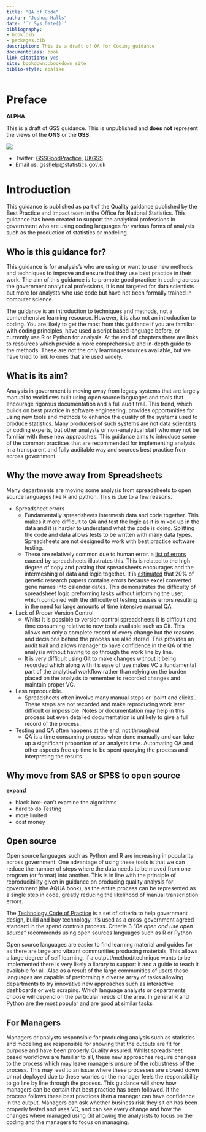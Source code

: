 ---
title: "QA of Code"
author: "Joshua Halls"
date: '`r Sys.Date()`'
bibliography:
- book.bib
- packages.bib
description: This is a draft of QA for Coding guidance
documentclass: book
link-citations: yes
site: bookdown::bookdown_site
biblio-style: apalike
---

# Preface {-}

**ALPHA**

This is a draft of GSS guidance. This is unpublished and **does not** represent the views of the **ONS** or the **GSS**.

![](static/logo_alt.jpg)


* Twitter: [GSSGoodPractice](https://twitter.com/gssgoodpractice), [UKGSS](https://twitter.com/ukgss)
* Email us: gsshelp@statistics.gov.uk


# Introduction

This guidance is published as part of the Quality guidance published by the Best Practice and Impact team in the Office for National Statistics. This guidance has been created to support the analytical professions in government who are using coding languages for various forms of analysis such as the production of statistics or modeling.

## Who is this guidance for?

This guidance is for analysis's who are using or want to use new methods and techniques to improve and ensure that they use best practice in their work. The aim of this guidance is to promote good practice in coding across the government analytical professions, it is not targeted for data scientists but more for analysts who use code but have not been formally trained in computer science.  

The guidance is an introduction to techniques and methods, not a comprehensive learning resource. However, it is also not an introduction to coding. You are likely to get the most from this guidance if you are familiar with coding principles, have used a script based language before, or currently use R or Python for analysis. At the end of chapters there are links to resources which provide a more comprehensive and in-depth guide to the methods. These are not the only learning resources available, but we have tried to link to ones that are used widely.

## What is its aim?

Analysis in government is moving away from legacy systems that are largely manual to workflows built using open source languages and tools that encourage rigorous documentation and a full audit trail. This trend, which builds on best practice in software engineering, provides opportunities for using new tools and methods to enhance the quality of the systems used to produce statistics. Many producers of such systems are not data scientists or coding experts, but other analysts or non-analytical staff who may not be familiar with these new approaches. This guidance aims to introduce some of the common practices that are recommended for implementing analysis in a transparent and fully auditable way and sources best practice from across government.

## Why the move away from Spreadsheets

Many departments are moving some analysis from spreadsheets to open source languages like R and python. This is due to a few reasons.

* Spreadsheet errors
  - Fundamentally spreadsheets intermesh data and code together. This makes it more difficult to QA and test the logic as it is mixed up in the data and it is harder to understand what the code is doing. Splitting the code and data allows tests to be written with many data types. Spreadsheets are not designed to work with best practice software testing.   
  - These are relatively common due to human error. a [list of errors](http://www.eusprig.org/horror-stories.htm) caused by spreadsheets illustrates this. This is related to the high degree of copy and pasting that spreadsheets encourages and the intermeshing of data and logic together. It is [estimated](https://genomebiology.biomedcentral.com/articles/10.1186/s13059-016-1044-7) that 20% of genetic research papers contains errors because excel converted gene names into calendar dates. This demonstrates the difficulty of spreadsheet logic preforming tasks without informing the user, which combined with the difficulty of testing causes errors resulting in the need for large amounts of time intensive manual QA.  
* Lack of Proper Version Control
  - Whilst it is possible to version control spreadsheets it is difficult and time consuming relative to new tools available such as Git. This allows not only a complete record of every change but the reasons and decisions behind the process are also stored. This provides an audit trail and allows manager to have confidence in the QA of the analysis without having to go through the work line by line.
  - It is very difficult using Git to make changes without it being recorded which along with it's ease of use makes VC a fundamental part of the analytical workflow rather than relying on the burden placed on the analysis to remember to recorded changes and maintain proper VC.
* Less reproducible.
  - Spreadsheets often involve many manual steps or 'point and clicks'. These steps are not recorded and make reproducing work later difficult or impossible. Notes or documentation may help in this process but even detailed documentation is unlikely to give a full record of the process.
* Testing and QA often happens at the end, not throughout
  - QA is a time consuming process when done manually and can take up a significant proportion of an analysts time. Automating QA and other aspects free up time to be spent querying the process and interpreting the results.

## Why move from SAS or SPSS to open source
**expand**

* black box- can't examine the algorithms
* hard to do Testing
* more limited
* cost money

## Open source

Open source languages such as Python and R are increasing in popularity across government. One advantage of using these tools is that we can reduce the number of steps where the data needs to be moved from one program (or format) into another. This is in line with the principle of reproducibility given in guidance on producing quality analysis for government (the AQUA book), as the entire process can be represented as a single step in code, greatly reducing the likelihood of manual transcription errors.

The [Technology Code of Practice](https://www.gov.uk/government/publications/technology-code-of-practice/technology-code-of-practice) is a set of criteria to help government design, build and buy technology. It’s used as a cross-government agreed standard in the spend controls process. Criteria 3 *"Be open and use open source"* recommends using open sources languages such as R or Python.

Open source languages are easier to find learning material and guides for as there are large and vibrant communities producing materials. This allows a large  degree of self learning, if a output/method/technique wants to be implemented there is very likely a library to support it and a guide to teach it available for all. Also as a result of the large communities of users these languages are capable of preforming a diverse array of tasks allowing departments to try innovative new approaches such as interactive dashboards or web scraping. Which language analysts or departments choose will depend on the particular needs of the area. In general R and Python are the most popular and are good at similar  [tasks](https://www.openriskmanual.org/wiki/Python_versus_R_Language)

## For Managers

Managers or analysts responsible for producing analysis such as statistics and modelling are responsible for showing that the outputs are fit for purpose and have been properly Quality Assured. Whilst spreadsheet based workflows are familiar to all, these new approaches require changes to the process which may leave managers unsure of the robustness of the process. This may lead to an issue where these processes are slowed down or not deployed due to these worries or the manager feels the responsibility to go line by line through the process. This guidance will show how managers can be certain that best practice has been followed. If the process follows these best practices then a manager can have confidence in the output. Managers can ask whether business risk they sit on has been properly tested and uses VC, and can see every change and how the changes where managed using Git allowing the analysists to focus on the coding and the managers to focus on managing.
